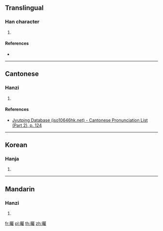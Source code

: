 {{character info/new}}
==Translingual==

===Han character===
{{Han char|rn=72|rad=日|as=21|sn=25|four=|canj=ASEI|ids=⿰日屬}}

# {{defn|Han|sort=日21}}

====References====
* {{Han ref|kx=0501.510|dkj=14274|dj=0872.270|hdz=21543.080|uh=66EF|ud=26351}}

----

==Cantonese==

===Hanzi===
{{yue-hanzi|jyut=[[zuk1]]|y=juk1}}

# {{defn|lang=yue|sort=日21}}

====References====
* [http://www.iso10646hk.net/jp/document/download.jsp Jyutping Database (iso10646hk.net) - Cantonese Pronunciation List (Part 2), p. 124]

----

==Korean==

===Hanja===
{{ko-hanja|hangeul=촉|eumhun=|rv=chok|mr=ch'ok|y=chok}}

# {{defn|lang=ko|sort=日21}}

----

==Mandarin==

===Hanzi===
{{cmn-hanzi|pin=[[zhú]] ([[zhu2]])|wg=chu<sup>2</sup>}}

# {{defn|lang=cmn|sort=日21}}

[[fr:曯]]
[[pl:曯]]
[[th:曯]]
[[zh:曯]]